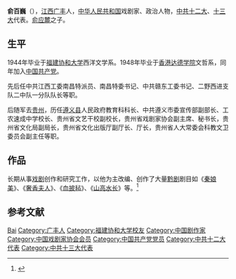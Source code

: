 '''俞百巍'''（{{bd|1927年||1996年|catIdx=Y俞}}），[[江西|江西]][[广丰|广丰]]人，[[中华人民共和国|中华人民共和国]]戏剧家、政治人物，[[中共十二大|中共十二大]]、[[中共十三大|十三大]]代表。[[俞应麓|俞应麓]]之子。

== 生平 ==
1944年毕业于[[福建协和大学|福建协和大学]]西洋文学系。1948年毕业于[[香港达德学院|香港达德学院]]文哲系，同年加入[[中国共产党|中国共产党]]。

先后任中共江西工委南昌特派员、南昌特委书记、中共赣东工委书记、二野西进支队二中队一分队队长等职。

后随军去[[贵州|贵州]]，历任[[遵义县|遵义县]]人民政府教育科科长、中共遵义市委宣传部副部长、工农速成中学校长、贵州省文艺干校副校长，贵州省戏剧家协会副主席、秘书长，贵州省文化局副局长，贵州省文化出版厅副厅长、厅长，贵州省人大常委会科教文卫委员会副主任等职。

== 作品 ==
长期从事[[戏剧|戏剧]]创作和研究工作，以他为主改编、创作了大量[[黔剧|黔剧]]剧目如《[[秦娘美|秦娘美]]》、《[[奢香夫人|奢香夫人]]》、《[[血披毡|血披毡]]》、《[[山高水长|山高水长]]》等。<ref>{{cite web |url=http://www.zggf.cn/Html/2007-5/17/17178426189-4.htm |title=存档副本 |accessdate=2007-11-03 |deadurl=yes |archiveurl=https://web.archive.org/web/20120202123813/http://www.zggf.cn/Html/2007-5/17/17178426189-4.htm |archivedate=2012-02-02 }}</ref>

== 参考文献 ==
{{reflist}}

{{中国戏剧家协会第三届理事会}}
{{中国戏剧家协会第四届理事会}}
{{中国文学艺术界联合会第四届全国委员会}}

{{authority control}}
{{DEFAULTSORT:Yu俞}}
[[Category:俞姓|Bai]]
[[Category:广丰人|Category:广丰人]]
[[Category:福建协和大学校友|Category:福建协和大学校友]]
[[Category:中国剧作家|Category:中国剧作家]]
[[Category:中国戏剧家协会会员|Category:中国戏剧家协会会员]]
[[Category:中国共产党党员|Category:中国共产党党员]]
[[Category:中共十二大代表|Category:中共十二大代表]]
[[Category:中共十三大代表|Category:中共十三大代表]]